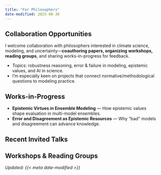 ```yaml
---
title: "For Philosophers"
date-modified: 2025-08-30
---
```


## Collaboration Opportunities {#collaboration}
I welcome collaboration with philosophers interested in climate science, modeling, and uncertainty—**coauthoring papers, organizing workshops, reading groups**, and sharing works-in-progress for feedback.

- Topics: robustness reasoning, error & failure in modeling, epistemic values, and AI in science.  
- I’m especially keen on projects that connect normative/methodological questions to modeling practice.

## Works-in-Progress {#wip}
- **Epistemic Virtues in Ensemble Modeling** — How epistemic values shape evaluation in multi-model ensembles.  
- **Error and Disagreement as Epistemic Resources** — Why “bad” models and disagreement can advance knowledge.

## Recent Invited Talks {#invited-talks}
::: {#AUTO_INVITED_TALKS}
<!-- Filled automatically from files/cv-content.md -->
:::

## Workshops & Reading Groups {#workshops}
::: {#AUTO_WORKSHOPS}
<!-- Filled automatically from files/cv-content.md -->
:::

*Updated: {{< meta date-modified >}}*
